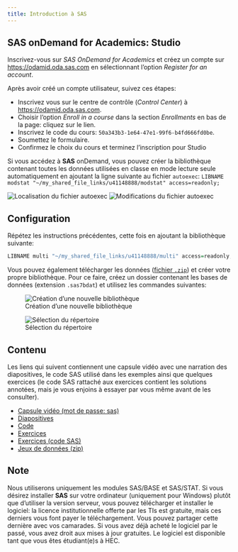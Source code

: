 ```yaml
---
title: Introduction à SAS
---
```


## SAS onDemand for Academics: Studio

Inscrivez-vous sur *SAS OnDemand for Academics* et créez un compte sur [https://odamid.oda.sas.com](https://odamid.oda.sas.com) en sélectionnant l'option *Register for an account*.

Après avoir créé un compte utilisateur, suivez ces étapes:

- Inscrivez vous sur le centre de contrôle (*Control Center*) à [https://odamid.oda.sas.com](https://odamid.oda.sas.com).
- Choisir l'option *Enroll in a course* dans la section *Enrollments* en bas de la page: cliquez sur le lien.
- Inscrivez le code du cours: `50a343b3-1e64-47e1-99f6-b4fd666fd0be`.
- Soumettez le formulaire.
- Confirmez le choix du cours et terminez l'inscription pour Studio

Si vous accédez à **SAS** onDemand, vous pouvez créer la bibliothèque contenant toutes les données utilisées en classe en mode lecture seule automatiquement en ajoutant la ligne suivante au fichier `autoexec`: `LIBNAME modstat "~/my_shared_file_links/u41148888/modstat" access=readonly;`


![Localisation du fichier `autoexec`](../files/img/SASonDemand_autoexec.png)
![Modifications du fichier `autoexec`](../files/img/SASonDemand_autoexec_2.png)





## Configuration


Répétez les instructions précédentes, cette fois en ajoutant la bibliothèque suivante:

```r
LIBNAME multi "~/my_shared_file_links/u41148888/multi" access=readonly;
```
Vous pouvez également télécharger les données ([fichier `.zip`](https://raw.githubusercontent.com/lbelzile/modstat/main/files/introSAS/Intro_SAS_data.zip)) et créer votre propre bibliothèque. Pour ce faire, créez un dossier contenant les bases de données (extension `.sas7bdat`) et utilisez les commandes suivantes: 

![Création d'une nouvelle bibliothèque](../files/img/SASonDemand_nouvelle_biblio.png)


![Sélection du répertoire](../files/img/SASonDemand_nouvelle_biblio_2.png)


## Contenu

Les liens qui suivent contiennent une capsule vidéo avec une narration des diapositives, le code SAS utilisé dans les exemples ainsi que quelques exercices (le code SAS rattaché aux exercices contient les solutions annotées, mais je vous enjoins à essayer par vous même avant de les consulter).



- [Capsule vidéo (mot de passe: sas)](https://hecmontreal.yuja.com/V/Video?v=87013&node=440149&a=311352596&autoplay=1)
- [Diapositives](https://raw.githubusercontent.com/lbelzile/modstat/main/files/introSAS/MATH60619_SAS_intro.pdf)
- [Code](https://raw.githubusercontent.com/lbelzile/modstat/main/files/introSAS/MATH60619_SAS_intro.sas)
- [Exercices](https://raw.githubusercontent.com/lbelzile/modstat/main/files/introSAS/MATH60619_SASexercices.pdf)
- [Exercices (code SAS)](https://raw.githubusercontent.com/lbelzile/modstat/main/files/introSAS/MATH60619_SASexercices.sas)
- [Jeux de données (zip)](https://raw.githubusercontent.com/lbelzile/modstat/main/files/introSAS/Intro_SAS_data.zip)



## Note


Nous utiliserons uniquement les modules SAS/BASE et SAS/STAT. Si vous désirez installer **SAS** sur votre ordinateur (uniquement pour Windows) plutôt que d'utiliser la version serveur, vous pouvez télécharger et installer le logiciel: la licence institutionnelle offerte par les TIs est gratuite, mais ces derniers vous font payer le téléchargement. Vous pouvez partager cette dernière avec vos camarades. Si vous avez déjà acheté le logiciel par le passé, vous avez droit aux mises à jour gratuites. Le logiciel est disponible tant que vous êtes étudiant(e)s à HEC.


